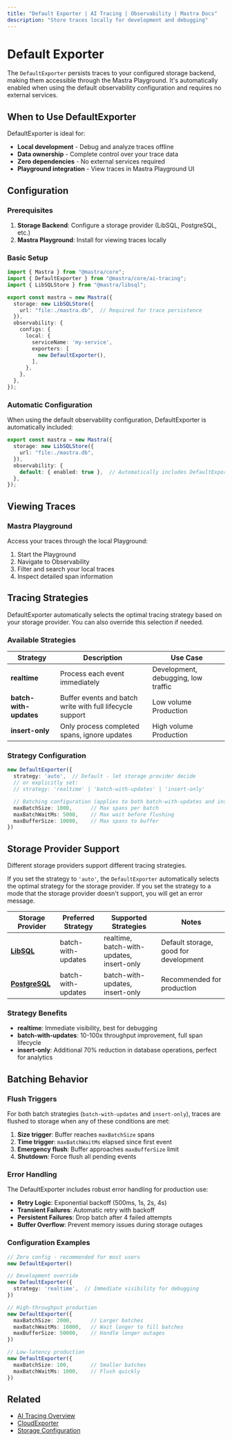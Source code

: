 ```yaml
---
title: "Default Exporter | AI Tracing | Observability | Mastra Docs"
description: "Store traces locally for development and debugging"
---
```


# Default Exporter

The `DefaultExporter` persists traces to your configured storage backend, making them accessible through the Mastra Playground. It's automatically enabled when using the default observability configuration and requires no external services.

## When to Use DefaultExporter

DefaultExporter is ideal for:
- **Local development** - Debug and analyze traces offline
- **Data ownership** - Complete control over your trace data
- **Zero dependencies** - No external services required
- **Playground integration** - View traces in Mastra Playground UI

## Configuration

### Prerequisites

1. **Storage Backend**: Configure a storage provider (LibSQL, PostgreSQL, etc.)
2. **Mastra Playground**: Install for viewing traces locally

### Basic Setup

```typescript title="src/mastra/index.ts"
import { Mastra } from "@mastra/core";
import { DefaultExporter } from "@mastra/core/ai-tracing";
import { LibSQLStore } from "@mastra/libsql";

export const mastra = new Mastra({
  storage: new LibSQLStore({
    url: "file:./mastra.db",  // Required for trace persistence
  }),
  observability: {
    configs: {
      local: {
        serviceName: 'my-service',
        exporters: [
          new DefaultExporter(),
        ],
      },
    },
  },
});
```

### Automatic Configuration

When using the default observability configuration, DefaultExporter is automatically included:

```typescript
export const mastra = new Mastra({
  storage: new LibSQLStore({
    url: "file:./mastra.db",
  }),
  observability: {
    default: { enabled: true },  // Automatically includes DefaultExporter
  },
});
```

## Viewing Traces

### Mastra Playground

Access your traces through the local Playground:

1. Start the Playground
2. Navigate to Observability
3. Filter and search your local traces
4. Inspect detailed span information

## Tracing Strategies

DefaultExporter automatically selects the optimal tracing strategy based on your storage provider. You can also override this selection if needed.

### Available Strategies

| Strategy | Description | Use Case |
|----------|-------------|----------|
| **realtime** | Process each event immediately | Development, debugging, low traffic |
| **batch-with-updates** | Buffer events and batch write with full lifecycle support | Low volume Production |
| **insert-only** | Only process completed spans, ignore updates | High volume Production |

### Strategy Configuration

```typescript
new DefaultExporter({
  strategy: 'auto',  // Default - let storage provider decide
  // or explicitly set:
  // strategy: 'realtime' | 'batch-with-updates' | 'insert-only'

  // Batching configuration (applies to both batch-with-updates and insert-only)
  maxBatchSize: 1000,      // Max spans per batch
  maxBatchWaitMs: 5000,    // Max wait before flushing
  maxBufferSize: 10000,    // Max spans to buffer
})
```

## Storage Provider Support

Different storage providers support different tracing strategies.

If you set the strategy to `'auto'`, the `DefaultExporter` automatically selects the optimal strategy for the storage provider. If you set the strategy to a mode that the storage provider doesn't support, you will get an error message.

| Storage Provider | Preferred Strategy | Supported Strategies | Notes |
|-----------------|-------------------|---------------------|--------|
| **[LibSQL](/reference/storage/libsql)** | batch-with-updates | realtime, batch-with-updates, insert-only | Default storage, good for development |
| **[PostgreSQL](/reference/storage/postgresql)** | batch-with-updates | batch-with-updates, insert-only | Recommended for production |

### Strategy Benefits

- **realtime**: Immediate visibility, best for debugging
- **batch-with-updates**: 10-100x throughput improvement, full span lifecycle
- **insert-only**: Additional 70% reduction in database operations, perfect for analytics

## Batching Behavior

### Flush Triggers

For both batch strategies (`batch-with-updates` and `insert-only`), traces are flushed to storage when any of these conditions are met:

1. **Size trigger**: Buffer reaches `maxBatchSize` spans
2. **Time trigger**: `maxBatchWaitMs` elapsed since first event
3. **Emergency flush**: Buffer approaches `maxBufferSize` limit
4. **Shutdown**: Force flush all pending events

### Error Handling

The DefaultExporter includes robust error handling for production use:

- **Retry Logic**: Exponential backoff (500ms, 1s, 2s, 4s)
- **Transient Failures**: Automatic retry with backoff
- **Persistent Failures**: Drop batch after 4 failed attempts
- **Buffer Overflow**: Prevent memory issues during storage outages

### Configuration Examples

```typescript
// Zero config - recommended for most users
new DefaultExporter()

// Development override
new DefaultExporter({
  strategy: 'realtime',  // Immediate visibility for debugging
})

// High-throughput production
new DefaultExporter({
  maxBatchSize: 2000,      // Larger batches
  maxBatchWaitMs: 10000,   // Wait longer to fill batches
  maxBufferSize: 50000,    // Handle longer outages
})

// Low-latency production
new DefaultExporter({
  maxBatchSize: 100,       // Smaller batches
  maxBatchWaitMs: 1000,    // Flush quickly
})
```

## Related

- [AI Tracing Overview](/docs/observability/ai-tracing/overview)
- [CloudExporter](/docs/observability/ai-tracing/exporters/cloud)
- [Storage Configuration](/docs/server-db/storage)

